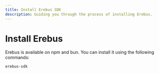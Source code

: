 ```yaml
---
title: Install Erebus SDK
description: Guiding you through the process of installing Erebus.
---
```


# Install Erebus

Erebus is available on npm and bun. You can install it using the following commands:

```package-install
erebus-sdk
```
